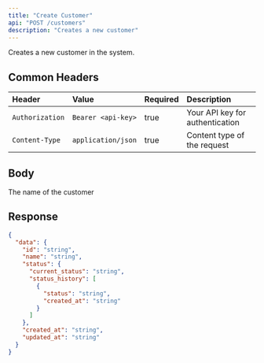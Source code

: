 ```yaml
---
title: "Create Customer"
api: "POST /customers"
description: "Creates a new customer"
---
```


Creates a new customer in the system.

## Common Headers

| Header          | Value              | Required | Description                     |
| :-------------- | :----------------- | :------- | :------------------------------ |
| `Authorization` | `Bearer <api-key>` | true     | Your API key for authentication |
| `Content-Type`  | `application/json` | true     | Content type of the request     |

## Body

<ParamField body="name" type="string" required>
  The name of the customer
</ParamField>

## Response

<ResponseExample>

```json Response
{
  "data": {
    "id": "string",
    "name": "string",
    "status": {
      "current_status": "string",
      "status_history": [
        {
          "status": "string",
          "created_at": "string"
        }
      ]
    },
    "created_at": "string",
    "updated_at": "string"
  }
}
```

</ResponseExample>
